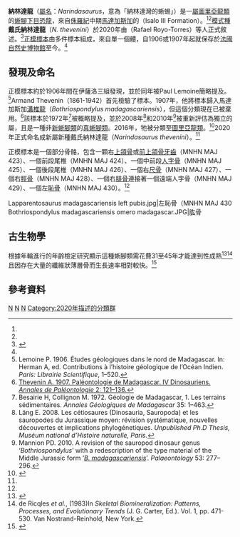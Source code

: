 {{Automatic Taxobox
| taxon = Narindasaurus
| fossil_range = [[侏羅紀|侏羅紀]]中期<br>~{{fossil_range|168|165}}
| image =
| image_caption = [[正模標本|正模標本]]
| authority = Royo-Torres ''et al.'', 2020
| type_species = '''戴氏納林達龍<br />''Narindasaurus thevenini'''''
| type_species_authority = Royo-Torres ''et al.'', 2020
}}

'''納林達龍'''（[[屬名|屬名]]：''Narindasaurus''，意為「納林達灣的蜥蜴」）是一[[屬|屬]][[圖里亞龍類|圖里亞龍類]]的[[蜥腳下目|蜥腳下目]][[恐龍|恐龍]]，來自[[侏羅紀|侏羅紀]]中期[[馬達加斯加|馬達加斯加]]的{{link-en|伊薩洛三組|Isalo III Formation}}（Isalo III Formation）。<ref name=Lemoine1906 /><ref name=Thevenin1907 />[[模式種|模式種]]'''戴氏納林達龍'''（''N. thevenini''）於2020年由{{link-en|拉斐爾·羅尤-托雷斯|Rafael Royo-Torres}}（Rafael Royo-Torres）等人正式敘述。<ref name=Royotorres2020>{{Cite journal|author1=Rafael Royo-Torres |author2=Alberto Cobos |author3=Pedro Mocho |author4=Luis Alcalá |year=2020 |title=Origin and evolution of turiasaur dinosaurs set by means of a new 'rosetta' specimen from Spain |journal=Zoological Journal of the Linnean Society |volume=Online edition |issue= |pages= |doi=10.1093/zoolinnean/zlaa091 }}</ref>[[正模標本|正模標本]]由多件標本組成，來自單一個體，自1906或1907年起就保存於[[國立自然史博物館_(法國)|法國自然史博物館]]至今。<ref name=Thevenin1907 />

==發現及命名==
正模標本約於1906年間在伊薩洛三組發現，並於同年被Paul Lemoine簡略提及。<ref name=Lemoine1906>Lemoine P. 1906. Études géologiques dans le nord de Madagascar. In: Herman A, ed. Contributions à l’histoire géologique de l’Océan Indien. ''Paris: Librairie Scientifique'', 1–520.</ref>Armand Thevenin（1861-1942）首先檢驗了標本。1907年，他將標本歸入馬達加斯加[[溝椎龍|溝椎龍]]（''Bothriospondylus madagascariensis''），但這個分類現在已被棄用。<ref name=Thevenin1907>[https://paleoglot.org/files/Thevenin_07.pdf Thevenin A. 1907. Paléontologie de Madagascar. IV Dinosauriens. ''Annales de Paléontologie'' 2: 121–136.]</ref>該標本於1972年<ref>Besairie H, Collignon M. 1972. Géologie de Madagascar, 1. Les terrains sédimentaires. ''Annales Géologiques de Madagascar'' 35: 1–463.</ref>被概略提及，並於2008年<ref>Läng E. 2008. Les cétiosaures (Dinosauria, Sauropoda) et les sauropodes du Jurassique moyen: révision systématique, nouvelles découvertes et implications phylogénetiques. ''Unpublished Ph.D Thesis, Muséum national d’Histoire naturelle, Paris.''</ref>和2010年<ref>Mannion PD. 2010. A revision of the sauropod dinosaur genus ‘''Bothriospondylus''’ with a redescription of the type material of the Middle Jurassic form ‘''[[Lapparentosaurus|B. madagascariensis]]''’. ''Palaeontology'' 53: 277–296.</ref>被重新評估為獨立的屬，且是一種非[[新蜥腳類|新蜥腳類]]的[[真蜥腳類|真蜥腳類]]。2016年，牠被分類至[[圖里亞龍類|圖里亞龍類]]。<ref>{{Cite journal|last1=Mocho|first1=Pedro|last2=Royo-Torres|first2=Rafael|last3=Malafaia|first3=Elisabete|last4=Escaso|first4=Fernando|last5=Silva|first5=Bruno|last6=Ortega|first6=Francisco|date=2015-06-19|title=Turiasauria-like teeth from the Upper Jurassic of the Lusitanian Basin, Portugal|journal=Historical Biology|volume=28|issue=7|pages=861–880|doi=10.1080/08912963.2015.1049948|issn=0891-2963}}</ref>2020年正式命名成新屬新種戴氏納林達龍（''Narindasaurus thevenini''）。<ref name=Royotorres2020 />

正模標本是一個部分骨骼，包含一顆右[[上頜骨|上頜骨]]或[[前上頜骨|前上頜骨]][[牙齒|牙齒]]（MNHN MAJ 423）、一個前段尾椎（MNHN MAJ 424）、一個中前段[[人字骨|人字骨]]（MNHN MAJ 425）、一個後段尾椎（MNHN MAJ 426）、一個右[[尺骨|尺骨]]（MNHN MAJ 427）、一個右[[脛骨|脛骨]]（MNHN MAJ 428）、一個右[[腓骨|腓骨]]連接著一個遠端人字骨（MNHN MAJ 429）、一個左[[恥骨|恥骨]]（MNHN MAJ 430）。<ref name=Royotorres2020 />

<gallery>
Lapparentosaurus madagascariensis left pubis.jpg|左恥骨（MNHN MAJ 430
Bothriospondylus madagascariensis omero madagascar.JPG|肱骨
</gallery>

==古生物學==
根據年輪進行的年齡檢定研究顯示這種蜥腳類需花費31至45年才能達到性成熟<ref>{{cite journal | last1 = de | first1 = Ricqlès | year = 1983 | title = Cyclical growth in the long bones of a sauropod dinosaur | url = | journal = Acta Palaeontologica Polonica | volume = 28 | issue = | pages = 225–232 }}</ref><ref>de Ricqles ''et al.'', (1983)In ''Skeletal Biomineralization: Patterns, Processes, and Evolutionary Trends'' (J. G. Carter, Ed.). Vol. 1, pp. 471-530. Van Nostrand-Reinhold, New York.</ref>且因存在大量的纖維狀薄層骨而生長速率相對較快。<ref>{{cite journal | last1 = Rimblot-Baly | first1 = F. | last2 = de Ricqlès | first2 = A. | last3 = Zylberberg | first3 = L. | year = 1995 | title = Analyse paléohistologique d'une série de croissance partielle chez ''Lapparentosaurus madagascariensis'' (Jurassique Moyen): essai sur la dynamique de croissance d'un dinosaure sauropode | url = | journal = Annales de Paléontologie | volume = 81 | issue = | pages = 49–86 }}</ref>

== 參考資料 ==
<!-- Inline citations added to your article will automatically display here. See en.wikipedia.org/wiki/WP:REFB for instructions on how to add citations. -->
{{reflist}}

{{Sauropodomorpha|B.}}
{{Taxonbar|from=Q98873781}}

[[Category:侏羅紀恐龍|N]]
[[Category:印度與馬達加斯加恐龍|N]]
[[Category:圖里亞龍類|N]]
[[Category:2020年描述的分類群|Category:2020年描述的分類群]]